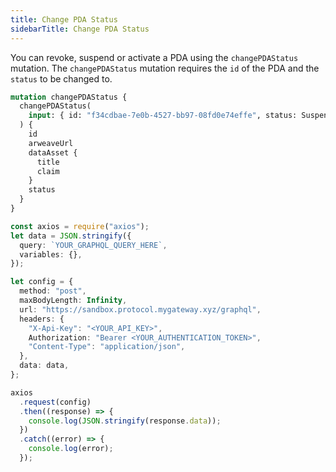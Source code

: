 ```yaml
---
title: Change PDA Status
sidebarTitle: Change PDA Status
---
```


You can revoke, suspend or activate a PDA using the `changePDAStatus` mutation. The `changePDAStatus` mutation requires the `id` of the PDA and the `status` to be changed to.

```graphql
mutation changePDAStatus {
  changePDAStatus(
    input: { id: "f34cdbae-7e0b-4527-bb97-08fd0e74effe", status: Suspended }
  ) {
    id
    arweaveUrl
    dataAsset {
      title
      claim
    }
    status
  }
}
```

<RequestExample>

```ts Node.js
const axios = require("axios");
let data = JSON.stringify({
  query: `YOUR_GRAPHQL_QUERY_HERE`,
  variables: {},
});

let config = {
  method: "post",
  maxBodyLength: Infinity,
  url: "https://sandbox.protocol.mygateway.xyz/graphql",
  headers: {
    "X-Api-Key": "<YOUR_API_KEY>",
    Authorization: "Bearer <YOUR_AUTHENTICATION_TOKEN>",
    "Content-Type": "application/json",
  },
  data: data,
};

axios
  .request(config)
  .then((response) => {
    console.log(JSON.stringify(response.data));
  })
  .catch((error) => {
    console.log(error);
  });
```

</RequestExample>
